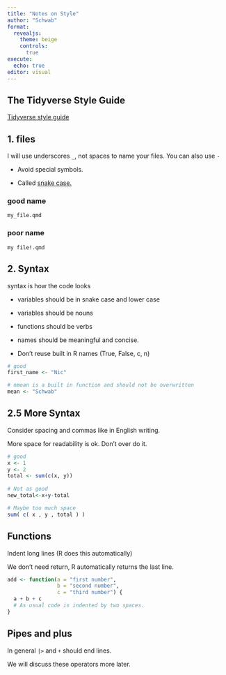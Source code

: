 ```yaml
---
title: "Notes on Style"
author: "Schwab"
format: 
  revealjs:
    theme: beige
    controls: 
      true
execute: 
  echo: true
editor: visual
---
```


## The Tidyverse Style Guide

[Tidyverse style guide](https://style.tidyverse.org/index.html)

## 1. files

I will use underscores `_`, not spaces to name your files. You can also use `-`

-   Avoid special symbols.

-   Called [snake case.](https://en.wikipedia.org/wiki/Snake_case)

### good name

`my_file.qmd`

### poor name

`my file!.qmd`

## 2. Syntax

syntax is how the code looks

-   variables should be in snake case and lower case

-   variables should be nouns

-   functions should be verbs

-   names should be meaningful and concise.

-   Don't reuse built in R names (True, False, c, n)

```r
# good
first_name <- "Nic"

# nmean is a built in function and should not be overwritten
mean <- "Schwab"
```

## 2.5 More Syntax

Consider spacing and commas like in English writing.

More space for readability is ok. Don't over do it.

```r
# good
x <- 1
y <- 2
total <- sum(c(x, y))
  
# Not as good
new_total<-x+y-total 

# Maybe too much space
sum( c( x , y , total ) )

```

## Functions

Indent long lines (R does this automatically)

We don't need return, R automatically returns the last line.

```r
add <- function(a = "first number",
                b = "second number",
                c = "third number") {
  a + b + c
  # As usual code is indented by two spaces.
}
```

## Pipes and plus

In general `|>` and `+` should end lines.

We will discuss these operators more later.
